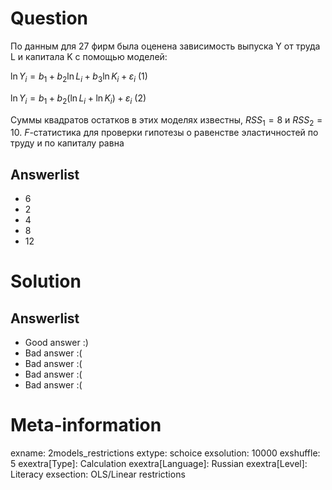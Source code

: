 Question
========
По данным для 27 фирм была оценена зависимость выпуска Y от труда L и капитала K с помощью моделей:

$\ln Y_i = b_1 + b_2 \ln L_i + b_3 \ln K_i + \varepsilon_i$ (1)

$\ln Y_i = b_1 + b_2 (\ln L_i + \ln K_i) + \varepsilon_i$ (2)

Суммы квадратов остатков в этих моделях известны, $RSS_1=8$ и $RSS_2=10$. $F$-статистика для проверки гипотезы о равенстве эластичностей по труду и по капиталу равна



Answerlist
----------
*  6
*  2
*  4
*  8
*  12

Solution
========

Answerlist
----------
*  Good answer :)
*  Bad answer :(
*  Bad answer :(
*  Bad answer :(
*  Bad answer :(

Meta-information
================
exname: 2models_restrictions
extype: schoice
exsolution: 10000
exshuffle: 5
exextra[Type]: Calculation
exextra[Language]: Russian
exextra[Level]: Literacy
exsection: OLS/Linear restrictions
